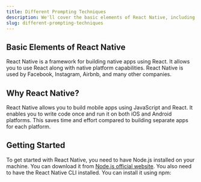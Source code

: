 ```yaml
---
title: Different Prompting Techniques
description: We'll cover the basic elements of React Native, including components, props, and state.
slug: different-prompting-techniques
---
```


## Basic Elements of React Native
React Native is a framework for building native apps using React. It allows you to use React along with native platform capabilities. React Native is used by Facebook, Instagram, Airbnb, and many other companies.

## Why React Native?
React Native allows you to build mobile apps using JavaScript and React. It enables you to write code once and run it on both iOS and Android platforms. This saves time and effort compared to building separate apps for each platform.

## Getting Started
To get started with React Native, you need to have Node.js installed on your machine. You can download it from [Node.js official website](https://nodejs.org/).
You also need to have the React Native CLI installed. You can install it using npm:

